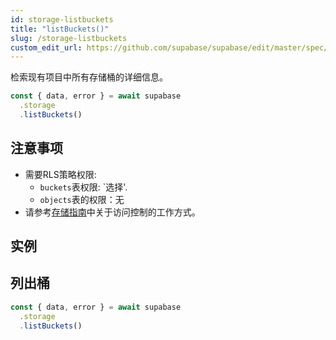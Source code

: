 ```yaml
---
id: storage-listbuckets
title: "listBuckets()"
slug: /storage-listbuckets
custom_edit_url: https://github.com/supabase/supabase/edit/master/spec/supabase_js_v2.yml
---
```


检索现有项目中所有存储桶的详细信息。

```js
const { data, error } = await supabase
  .storage
  .listBuckets()
```






## 注意事项

- 需要RLS策略权限:
  - `buckets`表权限: `选择'.
  - `objects`表的权限：无
- 请参考[存储指南](/docs/guides/storage#access-control)中关于访问控制的工作方式。










## 实例

## 列出桶



```js
const { data, error } = await supabase
  .storage
  .listBuckets()
```
